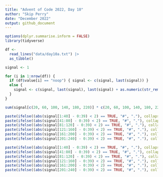 ```yaml
---
title: "Advent of Code 2022, Day 10"
author: "Skip Perry"
date: "December 2022"
output: github_document
---
```


```r
options(dplyr.summarise.inform = FALSE)
library(tidyverse)
```

```r
df <- 
  read_lines("data/day10a.txt") |> 
  as_tibble()
```

```r
signal <- 1

for (i in 1:nrow(df)) {
  if (df$value[i] == "noop") { signal <- c(signal, last(signal)) }
  else { 
    signal <- c(signal, last(signal), last(signal) + as.numeric(str_remove(df$value[i], "addx ")))  
  }
}

sum(signal[c(20, 60, 100, 140, 180, 220)] * c(20, 60, 100, 140, 180, 220))
```

```r
paste(ifelse((abs(signal[1:40] - 0:39) < 2) == TRUE, "#", "."), collapse = "")
paste(ifelse((abs(signal[41:80] - 0:39) < 2) == TRUE, "#", "."), collapse = "")
paste(ifelse((abs(signal[81:120] - 0:39) < 2) == TRUE, "#", "."), collapse = "")
paste(ifelse((abs(signal[121:160] - 0:39) < 2) == TRUE, "#", "."), collapse = "")
paste(ifelse((abs(signal[161:200] - 0:39) < 2) == TRUE, "#", "."), collapse = "")
paste(ifelse((abs(signal[201:240] - 0:39) < 2) == TRUE, "#", "."), collapse = "")
```

```r
paste(ifelse((abs(signal[1:40] - 0:39) < 2) == TRUE, "#", "."), collapse = "")
paste(ifelse((abs(signal[41:80] - 0:39) < 2) == TRUE, "#", "."), collapse = "")
paste(ifelse((abs(signal[81:120] - 0:39) < 2) == TRUE, "#", "."), collapse = "")
paste(ifelse((abs(signal[121:160] - 0:39) < 2) == TRUE, "#", "."), collapse = "")
paste(ifelse((abs(signal[161:200] - 0:39) < 2) == TRUE, "#", "."), collapse = "")
paste(ifelse((abs(signal[201:240] - 0:39) < 2) == TRUE, "#", "."), collapse = "")
```

